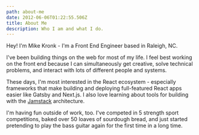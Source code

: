 ```yaml
---
path: about-me
date: 2012-06-06T01:22:55.506Z
title: About Me
description: Who I am and what I do.
---
```


Hey! I'm Mike Kronk - I'm a Front End Engineer based in Raleigh, NC.

I've been building things on the web for most of my life. I feel best
working on the front end because I can simultaneously get creative, solve technical problems, and interact
with lots of different people and systems.

These days, I'm most interested in the React ecosystem - especially frameworks
that make building and deploying full-featured React apps easier like Gatsby and Next.js.
I also love learning about tools for building with the <a href="https://jamstack.org/" target="__blank" rel="noopener noreferrer">Jamstack</a> architecture.

I'm having fun outside of work, too. I've competed in 5 strength sport competitions,
baked over 50 loaves of sourdough bread, and just started pretending to play the bass
guitar again for the first time in a long time.
